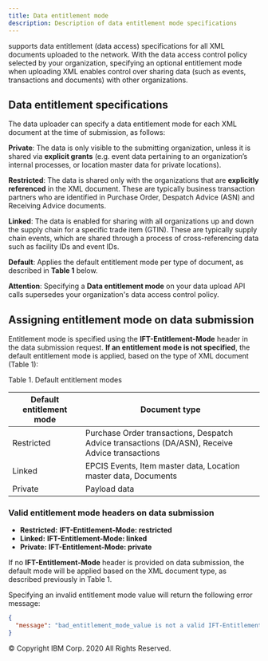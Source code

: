 ```yaml
---
title: Data entitlement mode
description: Description of data entitlement mode specifications
---
```


<PageDescription>

**<SolutionName />** supports data entitlement (data access) specifications for
all XML documents uploaded to the network. With the data access control
policy selected by your organization, specifying an optional entitlement mode
when uploading XML enables control over sharing data (such as events, transactions and
documents) with other organizations.

</PageDescription>


## Data entitlement specifications

The data uploader can specify a data entitlement mode for each XML document at the
time of submission, as follows:

**Private**: The data is only visible to the submitting organization, unless it is
shared via **explicit grants** (e.g. event data pertaining to an organization’s
internal processes, or location master data for private locations).

**Restricted**: The data is shared only with the organizations that are **explicitly
referenced** in the XML document. These are typically business transaction partners
who are identified in Purchase Order, Despatch Advice (ASN) and Receiving Advice documents.

**Linked**: The data is enabled for sharing with all organizations up and down the
supply chain for a specific trade item (GTIN). These are typically supply chain events,
which are shared through a process of cross-referencing data such as facility IDs and
event IDs.

**Default**: Applies the default entitlement mode per type of document, as described in
**Table 1** below.

**Attention**: Specifying a **Data entitlement mode** on your data upload API calls
supersedes your organization's data access control policy.

## Assigning entitlement mode on data submission

Entitlement mode is specified using the **IFT-Entitlement-Mode** header in the data
submission request. **If an entitlement mode is not specified**, the default entitlement
mode is applied, based on the type of XML document (Table 1):

Table 1. Default entitlement modes

| Default entitlement mode | Document type |
| ---------------- | ------------- |
| Restricted        | Purchase Order transactions, Despatch Advice transactions (DA/ASN), Receive Advice transactions      |
| Linked    | EPCIS Events, Item master data, Location master data, Documents  |
| Private  | Payload data |


### Valid entitlement mode headers on data submission

 - **Restricted:** **IFT-Entitlement-Mode: restricted**
 - **Linked:** **IFT-Entitlement-Mode: linked**
 - **Private:** **IFT-Entitlement-Mode: private**

If no **IFT-Entitlement-Mode** header is provided on data submission, the default mode
will be applied based on the XML document type, as described previously in Table 1.

Specifying an invalid entitlement mode value will return the following error message:

```json
{
  "message": "bad_entitlement_mode_value is not a valid IFT-Entitlement-Mode header value!"
}
```

<PageCopyright>© Copyright IBM Corp. 2020 All Rights Reserved.</PageCopyright>

